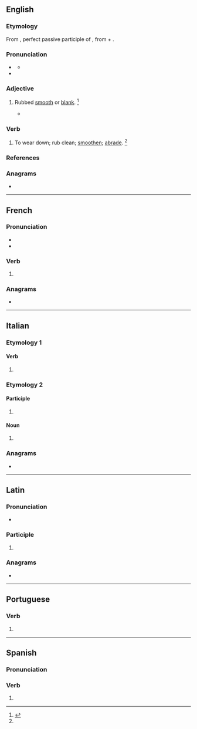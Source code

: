 {{also|abrasé|ábrase}}
==English==

===Etymology===
From {{der|en|la|abrāsus}}, perfect passive participle of {{m|la|abrādō|t=abrade}}, from {{m|la|ab|t=from, away from}} + {{m|la|rādō|t=scrape}}.

===Pronunciation===
* {{a|UK|US}} {{IPA|en|/əˈbɹeɪz/}}
** {{audio|en|LL-Q1860 (eng)-Vealhurl-abrase.wav|Audio (UK)}}
* {{rhymes|en|eɪz|s=2}}

===Adjective===
{{en-adj|-}}

# {{lb|en|obsolete}} Rubbed [[smooth]] or [[blank]]. {{defdate|Attested only in the 17<sup>th</sup> century.}}<ref name=SOED>{{R:SOED5|page=7}}</ref>
#* {{RQ:Jonson Cynthia's Revels|passage=An '''abrase''' table.}}

===Verb===
{{en-verb}}

# {{lb|en|transitive}} To wear down; rub clean; [[smoothen]]; [[abrade]]. {{defdate|First attested in the late 15<sup>th</sup> century.}}<ref name=SOED/>

===References===
<references/>

===Anagrams===
* {{anagrams|en|a=aabers|Abares|Raabes|abaser|abears}}

----

==French==

===Pronunciation===
* {{fr-IPA}}
* {{homophones|fr|abrasent|abrases}}

===Verb===
{{head|fr|verb form}}

# {{inflection of|fr|abraser||1//3|s|pres|ind//sub|;|2|s|impr}}

===Anagrams===
* {{anagrams|fr|a=aabers|Arabes|arabes|basera|ébrasa}}

----

==Italian==

===Etymology 1===
{{nonlemma}}

====Verb====
{{head|it|verb form}}

# {{inflection of|it|abradere||3|s|phis}}

===Etymology 2===
{{nonlemma}}

====Participle====
{{head|it|past participle form|g=f-p}}

# {{feminine plural of|it|abraso}}

====Noun====
{{head|it|noun form|g=f-p}}

# {{plural of|it|abraso}}

===Anagrams===
* {{anagrams|it|a=aabers|basare|baserà}}

----

==Latin==

===Pronunciation===
* {{la-IPA|abrāse}}

===Participle===
{{la-part-form|abrāse}}

# {{inflection of|la|abrāsus||voc|m|s}}

===Anagrams===
* {{anagrams|la|a=aabers|Arabes}}

----

==Portuguese==

===Verb===
{{head|pt|verb form}}

# {{pt-verb form of|abrasar}}

----

==Spanish==

===Pronunciation===
{{es-pr}}

===Verb===
{{head|es|verb form}}

# {{es-verb form of|abrasar}}